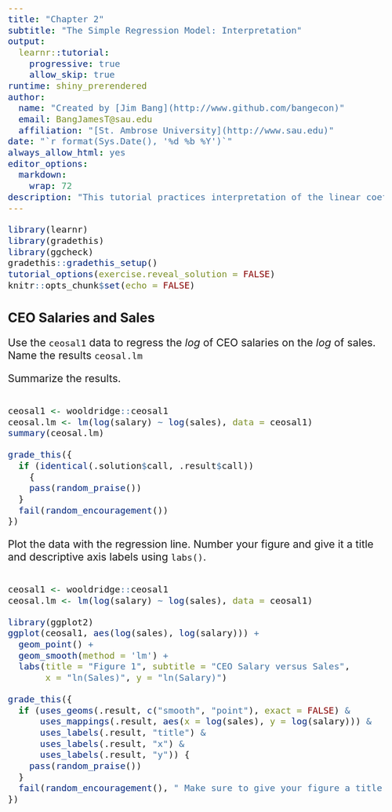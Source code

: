 ```yaml
---
title: "Chapter 2"
subtitle: "The Simple Regression Model: Interpretation"
output: 
  learnr::tutorial:
    progressive: true
    allow_skip: true
runtime: shiny_prerendered
author: 
  name: "Created by [Jim Bang](http://www.github.com/bangecon)"
  email: BangJamesT@sau.edu
  affiliation: "[St. Ambrose University](http://www.sau.edu)"
date: "`r format(Sys.Date(), '%d %b %Y')`"
always_allow_html: yes
editor_options: 
  markdown: 
    wrap: 72
description: "This tutorial practices interpretation of the linear coefficients and the properties of the OLS estimator."
---
```


<style type="text/css">
h1{font-size: 24pt}
h2{font-size: 20pt}
h3{font-size: 18pt}
h4,h5,h6{font-size: 16pt}
body{font-size: 16pt}
</style>

```r
library(learnr)
library(gradethis)
library(ggcheck)
gradethis::gradethis_setup()
tutorial_options(exercise.reveal_solution = FALSE)
knitr::opts_chunk$set(echo = FALSE)
```

## CEO Salaries and Sales

Use the `ceosal1` data to regress the *log* of CEO salaries on the *log* of sales. Name the results `ceosal.lm`

Summarize the results.

```r

```

```r
ceosal1 <- wooldridge::ceosal1
ceosal.lm <- lm(log(salary) ~ log(sales), data = ceosal1)
summary(ceosal.lm)
```

```r
grade_this({
  if (identical(.solution$call, .result$call)) 
    {
    pass(random_praise())
  }
  fail(random_encouragement())
})
```

Plot the data with the regression line. Number your figure and give it a title and descriptive axis labels using `labs()`. 

```r

```

```r
ceosal1 <- wooldridge::ceosal1
ceosal.lm <- lm(log(salary) ~ log(sales), data = ceosal1)
```

```r
library(ggplot2)
ggplot(ceosal1, aes(log(sales), log(salary))) + 
  geom_point() + 
  geom_smooth(method = 'lm') + 
  labs(title = "Figure 1", subtitle = "CEO Salary versus Sales", 
       x = "ln(Sales)", y = "ln(Salary)") 
```

```r
grade_this({
  if (uses_geoms(.result, c("smooth", "point"), exact = FALSE) &  
      uses_mappings(.result, aes(x = log(sales), y = log(salary))) & 
      uses_labels(.result, "title") & 
      uses_labels(.result, "x") & 
      uses_labels(.result, "y")) {
    pass(random_praise())
  }
  fail(random_encouragement(), " Make sure to give your figure a title and label the axes.")
})
```
